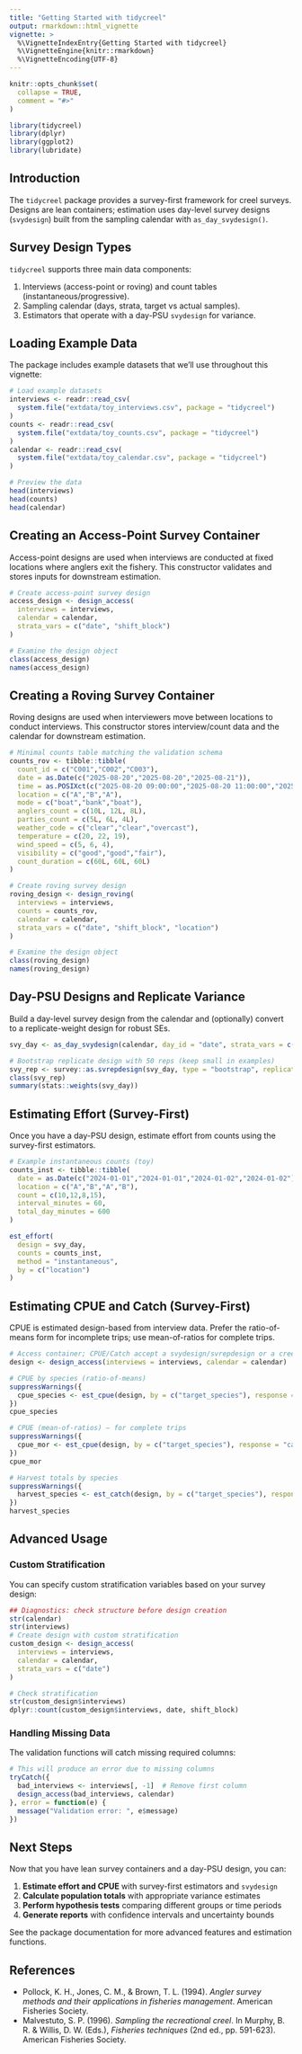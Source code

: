 ```yaml
---
title: "Getting Started with tidycreel"
output: rmarkdown::html_vignette
vignette: >
  %\VignetteIndexEntry{Getting Started with tidycreel}
  %\VignetteEngine{knitr::rmarkdown}
  %\VignetteEncoding{UTF-8}
---
```


```r
knitr::opts_chunk$set(
  collapse = TRUE,
  comment = "#>"
)
```

```r
library(tidycreel)
library(dplyr)
library(ggplot2)
library(lubridate)
```

## Introduction

The `tidycreel` package provides a survey-first framework for creel surveys. Designs are lean containers; estimation uses day-level survey designs (`svydesign`) built from the sampling calendar with `as_day_svydesign()`.

## Survey Design Types

`tidycreel` supports three main data components:

1. Interviews (access-point or roving) and count tables (instantaneous/progressive).
2. Sampling calendar (days, strata, target vs actual samples).
3. Estimators that operate with a day-PSU `svydesign` for variance.

## Loading Example Data

The package includes example datasets that we'll use throughout this vignette:

```r
# Load example datasets
interviews <- readr::read_csv(
  system.file("extdata/toy_interviews.csv", package = "tidycreel")
)
counts <- readr::read_csv(
  system.file("extdata/toy_counts.csv", package = "tidycreel")
)
calendar <- readr::read_csv(
  system.file("extdata/toy_calendar.csv", package = "tidycreel")
)

# Preview the data
head(interviews)
head(counts)
head(calendar)
```

## Creating an Access-Point Survey Container

Access-point designs are used when interviews are conducted at fixed locations where anglers exit the fishery. This constructor validates and stores inputs for downstream estimation.

```r
# Create access-point survey design
access_design <- design_access(
  interviews = interviews,
  calendar = calendar,
  strata_vars = c("date", "shift_block")
)

# Examine the design object
class(access_design)
names(access_design)
```

## Creating a Roving Survey Container

Roving designs are used when interviewers move between locations to conduct interviews. This constructor stores interview/count data and the calendar for downstream estimation.

```r
# Minimal counts table matching the validation schema
counts_rov <- tibble::tibble(
  count_id = c("C001","C002","C003"),
  date = as.Date(c("2025-08-20","2025-08-20","2025-08-21")),
  time = as.POSIXct(c("2025-08-20 09:00:00","2025-08-20 11:00:00","2025-08-21 10:00:00"), tz = "UTC"),
  location = c("A","B","A"),
  mode = c("boat","bank","boat"),
  anglers_count = c(10L, 12L, 8L),
  parties_count = c(5L, 6L, 4L),
  weather_code = c("clear","clear","overcast"),
  temperature = c(20, 22, 19),
  wind_speed = c(5, 6, 4),
  visibility = c("good","good","fair"),
  count_duration = c(60L, 60L, 60L)
)

# Create roving survey design
roving_design <- design_roving(
  interviews = interviews,
  counts = counts_rov,
  calendar = calendar,
  strata_vars = c("date", "shift_block", "location")
)

# Examine the design object
class(roving_design)
names(roving_design)
```

## Day-PSU Designs and Replicate Variance

Build a day-level survey design from the calendar and (optionally) convert to a replicate-weight design for robust SEs.

```r
svy_day <- as_day_svydesign(calendar, day_id = "date", strata_vars = c("day_type", "month"))

# Bootstrap replicate design with 50 reps (keep small in examples)
svy_rep <- survey::as.svrepdesign(svy_day, type = "bootstrap", replicates = 50, mse = TRUE)
class(svy_rep)
summary(stats::weights(svy_day))
```

## Estimating Effort (Survey-First)

Once you have a day-PSU design, estimate effort from counts using the survey-first estimators.

```r
# Example instantaneous counts (toy)
counts_inst <- tibble::tibble(
  date = as.Date(c("2024-01-01","2024-01-01","2024-01-02","2024-01-02")),
  location = c("A","B","A","B"),
  count = c(10,12,8,15),
  interval_minutes = 60,
  total_day_minutes = 600
)

est_effort(
  design = svy_day,
  counts = counts_inst,
  method = "instantaneous",
  by = c("location")
)
```

## Estimating CPUE and Catch (Survey-First)

CPUE is estimated design-based from interview data. Prefer the ratio-of-means
form for incomplete trips; use mean-of-ratios for complete trips.

```r
# Access container; CPUE/Catch accept a svydesign/svrepdesign or a creel_design.
design <- design_access(interviews = interviews, calendar = calendar)

# CPUE by species (ratio-of-means)
suppressWarnings({
  cpue_species <- est_cpue(design, by = c("target_species"), response = "catch_total")
})
cpue_species

# CPUE (mean-of-ratios) — for complete trips
suppressWarnings({
  cpue_mor <- est_cpue(design, by = c("target_species"), response = "catch_total", mode = "mean_of_ratios")
})
cpue_mor

# Harvest totals by species
suppressWarnings({
  harvest_species <- est_catch(design, by = c("target_species"), response = "catch_kept")
})
harvest_species
```

## Advanced Usage

### Custom Stratification

You can specify custom stratification variables based on your survey design:

```r
## Diagnostics: check structure before design creation
str(calendar)
str(interviews)
# Create design with custom stratification
custom_design <- design_access(
  interviews = interviews,
  calendar = calendar,
  strata_vars = c("date")
)

# Check stratification
str(custom_design$interviews)
dplyr::count(custom_design$interviews, date, shift_block)
```

### Handling Missing Data

The validation functions will catch missing required columns:

```r
# This will produce an error due to missing columns
tryCatch({
  bad_interviews <- interviews[, -1]  # Remove first column
  design_access(bad_interviews, calendar)
}, error = function(e) {
  message("Validation error: ", e$message)
})
```

## Next Steps

Now that you have lean survey containers and a day-PSU design, you can:

1. **Estimate effort and CPUE** with survey-first estimators and `svydesign`
2. **Calculate population totals** with appropriate variance estimates
3. **Perform hypothesis tests** comparing different groups or time periods
4. **Generate reports** with confidence intervals and uncertainty bounds

See the package documentation for more advanced features and estimation functions.

## References

- Pollock, K. H., Jones, C. M., & Brown, T. L. (1994). *Angler survey methods and their applications in fisheries management*. American Fisheries Society.
- Malvestuto, S. P. (1996). *Sampling the recreational creel*. In Murphy, B. R. & Willis, D. W. (Eds.), *Fisheries techniques* (2nd ed., pp. 591-623). American Fisheries Society.
